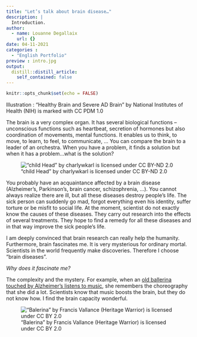 ```yaml
---
title: "Let’s talk about brain disease…"
description: |
  Introduction.
author:
  - name: Louanne Degallaix
    url: {}
date: 04-11-2021
categories :
  - "English Portfolio"
preview : intro.jpg
output:
  distill::distill_article:
    self_contained: false
---
```


```r
knitr::opts_chunk$set(echo = FALSE)
```

Illustration : "Healthy Brain and Severe AD Brain" by National Institutes of Health (NIH) is marked with CC PDM 1.0 

The brain is a very complex organ. It has several biological functions – unconscious functions such as heartbeat, secretion of hormones but also coordination of movements, mental functions. It enables us to think, to move, to learn, to feel, to communicate, … You can compare the brain to a leader of an orchestra. When you have a problem, it finds a solution but when it has a problem…what is the solution? 

!["child Head" by charlywkarl is licensed under CC BY-ND 2.0 ](intro2.jpg)

You probably have an acquaintance affected by a brain disease (Alzheimer’s, Parkinson’s, brain cancer, schizophrenia, …). You cannot always realize there are ill, but all these diseases destroy people’s life. The sick person can suddenly go mad, forgot everything even his identity, suffer torture or be misfit to social life. At the moment, scientist do not exactly know the causes of these diseases. They carry out research into the effects of several treatments. They hope to find a remedy for all these diseases and in that way improve the sick people’s life. 

I am deeply convinced that brain research can really help the humanity. Furthermore, brain fascinates me. It is very mysterious for ordinary mortal. Scientists in the world frequently make discoveries. Therefore I choose “brain diseases”.  

*Why does it fascinate me? *

The complexity and the mystery. For example, when an [old ballerina touched by Alzheimer’s listens to music](https://www.youtube.com/watch?v=hvvXom7uqUI), she remembers the choreography that she did a lot. Scientists know that music boosts the brain, but they do not know how. I find the brain capacity wonderful. 

!["Balerina" by Francis Vallance (Heritage Warrior) is licensed under CC BY 2.0 ](intro3.jpg)

